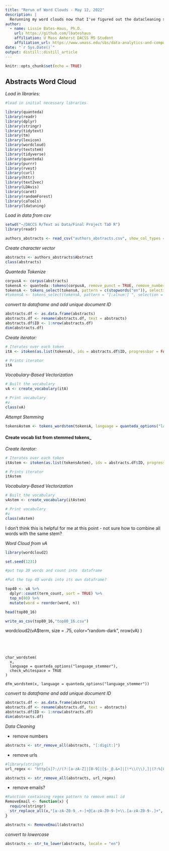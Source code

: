 ```yaml
---
title: "Rerun of Word Clouds - May 12, 2022"
description: |
  Rerunning my word clouds now that I've figured out the datacleaning somewhat
author:
  - name: Lissie Bates-Haus, Ph.D. 
    url: https://github.com/lbateshaus
    affiliation: U Mass Amherst DACSS MS Student
    affiliation_url: https://www.umass.edu/sbs/data-analytics-and-computational-social-science-program/ms
date: "`r Sys.Date()`"
output: distill::distill_article
---
```


```r
knitr::opts_chunk$set(echo = TRUE)
```

## Abstracts Word Cloud

_Load in libraries:_

```r
#load in initial necessary libraries

library(quanteda)
library(readr)
library(dplyr)
library(stringr)
library(tidytext)
library(tm)
library(lexicon)
library(wordcloud)
library(textstem)
library(tidyverse)
library(quanteda)
library(purrr)
library(rvest)
library(curl)
library(httr)
library(text2vec)
library(LDAvis)
library(caret)
library(randomForest)
library(caTools)
library(ldatuning)
```

_Load in data from csv_

```r
setwd("~/DACCS R/Text as Data/Final Project TaD R")
library(readr)

authors_abstracts <- read_csv("authors_abstracts.csv", show_col_types = FALSE)

```

_Create character vector_

```r

abstracts <- authors_abstracts$Abstract
class(abstracts)

```

_Quanteda Tokenize_

```r
corpusA <- corpus(abstracts)
tokensA <- quanteda::tokens(corpusA, remove_punct = TRUE, remove_numbers = TRUE, remove_symbols = TRUE)
tokensA <- tokens_select(tokensA, pattern = c(stopwords("en")), selection = "remove")
#tokensA <- tokens_select(tokensA, pattern = "[:alnum:] ", selection = "remove", valuetype = c("regex") )
```

_convert to dataframe and add unique document ID_

```r

abstracts.df <- as.data.frame(abstracts)
abstracts.df <- rename(abstracts.df, text = abstracts)
abstracts.df$ID <- 1:nrow(abstracts.df)
dim(abstracts.df)
```

_Create iterator:_

```r
# Iterates over each token
itA <- itoken(as.list(tokensA), ids = abstracts.df$ID, progressbar = FALSE)

# Prints iterator
itA
```

_Vocabulary-Based Vectorization_

```r
# Built the vocabulary
vA <- create_vocabulary(itA)

# Print vocabulary
#v
class(vA)
```

_Attempt Stemming_

```r
tokensAstem <- tokens_wordstem(tokensA, language = quanteda_options("language_stemmer"))
```

#### Create vocab list from stemmed tokens_

_Create iterator:_

```r
# Iterates over each token
itAstem <- itoken(as.list(tokensAstem), ids = abstracts.df$ID, progressbar = FALSE)

# Prints iterator
itAstem
```

_Vocabulary-Based Vectorization_

```r
# Built the vocabulary
vAstem <- create_vocabulary(itAstem)

# Print vocabulary
#v
class(vAstem)
```

I don't think this is helpful for me at this point - not sure how to combine all words with the same stem?

_Word Cloud from vA_


```r

library(wordcloud2)

set.seed(1231)

#put top 30 words and count into  dataframe

#Put the top 40 words into its own dataframe?

top40 <- vA %>%
  dplyr::count(term_count, sort = TRUE) %>%
  top_n(80) %>%
  mutate(word = reorder(word, n))

head(top80_16)

write_as_csv(top80_16,"top80_16.csv")

```




wordcloud2(vA$term, size = .75, color="random-dark", nrow(vA) ) 

```




char_wordstem(
  x,
  language = quanteda_options("language_stemmer"),
  check_whitespace = TRUE
)

dfm_wordstem(x, language = quanteda_options("language_stemmer"))

```

















_convert to dataframe and add unique document ID_

```r

abstracts.df <- as.data.frame(abstracts)
abstracts.df <- rename(abstracts.df, text = abstracts)
abstracts.df$ID <- 1:nrow(abstracts.df)
dim(abstracts.df)
```


_Data Cleaning_

+ remove numbers

```r
abstracts <- str_remove_all(abstracts, "[:digit:]")

```

+ remove urls

```r
#library(stringr)
url_regex <- "http[s]?://(?:[a-zA-Z]|[0-9]|[$-_@.&+]|[!*\\(\\),]|(?:%[0-9a-fA-F][0-9a-fA-F]))+"

abstracts <- str_remove_all(abstracts, url_regex)
```

+ remove emails?

```r
#Function containing regex pattern to remove email id
RemoveEmail <- function(x) {
  require(stringr)
  str_replace_all(x,"[a-zA-Z0-9_.+-]+@[a-zA-Z0-9-]+\\.[a-zA-Z0-9-.]+", "")
} 

abstracts <- RemoveEmail(abstracts)
```

_convert to lowercase_

```r
abstracts <- str_to_lower(abstracts, locale = "en")
```
